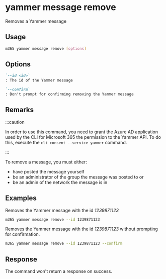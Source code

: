 
# yammer message remove

Removes a Yammer message

## Usage

```sh
m365 yammer message remove [options]
```

## Options

```md defintion-list
`--id <id>`
: The id of the Yammer message

`--confirm`
: Don't prompt for confirming removing the Yammer message
```

<Global />

## Remarks

:::caution

In order to use this command, you need to grant the Azure AD application used by the CLI for Microsoft 365 the permission to the Yammer API. To do this, execute the `cli consent --service yammer` command.

:::

To remove a message, you must either:

- have posted the message yourself
- be an administrator of the group the message was posted to or
- be an admin of the network the message is in

## Examples

Removes the Yammer message with the id _1239871123_

```sh
m365 yammer message remove --id 1239871123
```

Removes the Yammer message with the id _1239871123_ without prompting for confirmation.

```sh
m365 yammer message remove --id 1239871123 --confirm
```

## Response

The command won't return a response on success.
